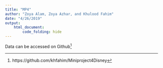 ```yaml
---
title: "MP4"
author: "Zoya Alam, Zoya Azhar, and Khulood Fahim"
date: "4/26/2019"
output:
    html_document:
        code_folding: hide 
---
```



Data  can  be accessed on Github[^1]































[^1]: https://github.com/khfahim/Miniproject4Disney
